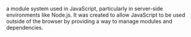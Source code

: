 a module system used in JavaScript, particularly in server-side environments like Node.js. It was created to allow JavaScript to be used outside of the browser by providing a way to manage modules and dependencies.
